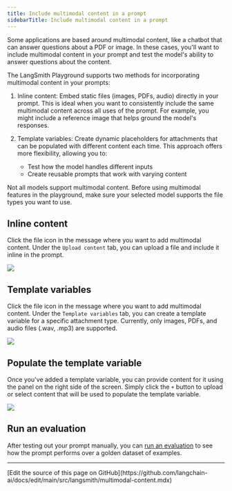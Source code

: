 ```yaml
---
title: Include multimodal content in a prompt
sidebarTitle: Include multimodal content in a prompt
---
```


Some applications are based around multimodal content, like a chatbot that can answer questions about a PDF or image. In these cases, you'll want to include multimodal content in your prompt and test the model's ability to answer questions about the content.

The LangSmith Playground supports two methods for incorporating multimodal content in your prompts:

1. Inline content: Embed static files (images, PDFs, audio) directly in your prompt. This is ideal when you want to consistently include the same multimodal content across all uses of the prompt. For example, you might include a reference image that helps ground the model's responses.

2. Template variables: Create dynamic placeholders for attachments that can be populated with different content each time. This approach offers more flexibility, allowing you to:

   * Test how the model handles different inputs
   * Create reusable prompts that work with varying content

<Note>
Not all models support multimodal content. Before using multimodal features in the playground, make sure your selected model supports the file types you want to use.
</Note>

## Inline content

Click the file icon in the message where you want to add multimodal content. Under the `Upload content` tab, you can upload a file and include it inline in the prompt.

![](/langsmith/images/upload-inline-multimodal-content.png)

## Template variables

Click the file icon in the message where you want to add multimodal content. Under the `Template variables` tab, you can create a template variable for a specific attachment type. Currently, only images, PDFs, and audio files (.wav, .mp3) are supported.

![](/langsmith/images/template-variable-multimodal-content.png)

## Populate the template variable

Once you've added a template variable, you can provide content for it using the panel on the right side of the screen. Simply click the `+` button to upload or select content that will be used to populate the template variable.

![](/langsmith/images/manual-prompt-multimodal.png)

## Run an evaluation

After testing out your prompt manually, you can [run an evaluation](/langsmith/evaluate-with-attachments?mode=ui) to see how the prompt performs over a golden dataset of examples.

---

<Callout icon="pen-to-square" iconType="regular">
  [Edit the source of this page on GitHub](https://github.com/langchain-ai/docs/edit/main/src/langsmith/multimodal-content.mdx)
</Callout>
